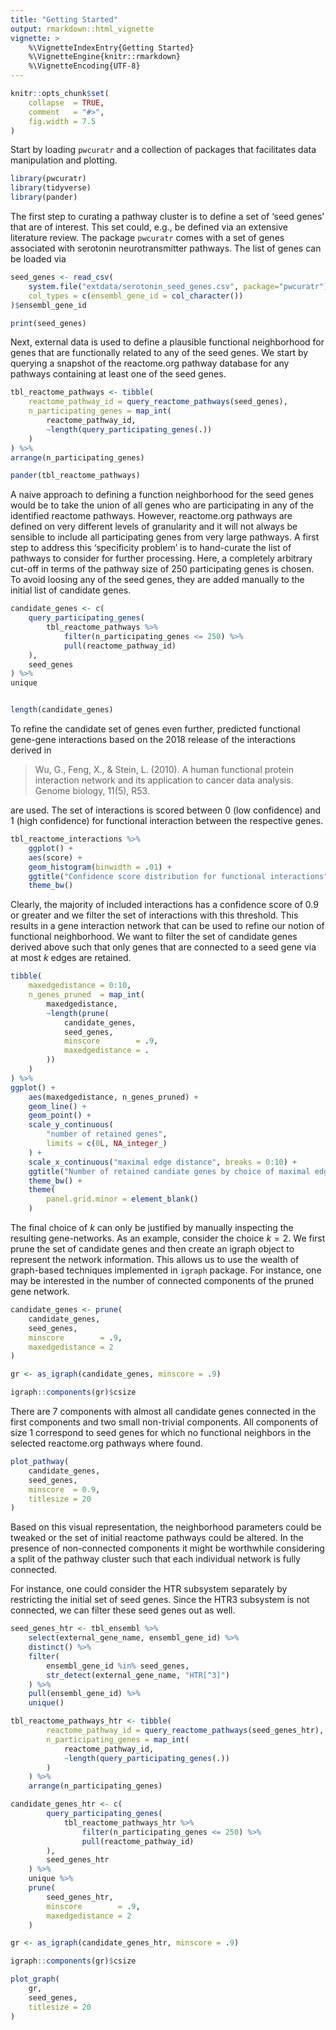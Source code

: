```yaml
---
title: "Getting Started"
output: rmarkdown::html_vignette
vignette: >
    %\VignetteIndexEntry{Getting Started}
    %\VignetteEngine{knitr::rmarkdown}
    %\VignetteEncoding{UTF-8}
---
```


```r
knitr::opts_chunk$set(
    collapse  = TRUE,
    comment   = "#>",
    fig.width = 7.5
)
```

Start by loading `pwcuratr` and a collection of packages that 
facilitates data manipulation and plotting.

```r
library(pwcuratr)
library(tidyverse)
library(pander)
```

The first step to curating a pathway cluster is to define a 
set of 'seed genes' that are of interest.
This set could, e.g., be defined via an extensive literature review.
The package `pwcuratr` comes with a set of genes associated with
serotonin neurotransmitter pathways.
The list of genes can be loaded via

```r
seed_genes <- read_csv(
    system.file("extdata/serotonin_seed_genes.csv", package="pwcuratr"),
    col_types = c(ensembl_gene_id = col_character())
)$ensembl_gene_id

print(seed_genes)
```

Next, external data is used to define a plausible functional
neighborhood for genes that are functionally related to 
any of the seed genes.
We start by querying a snapshot of the reactome.org pathway
database for any pathways containing at least one of the seed genes.

```r
tbl_reactome_pathways <- tibble(
    reactome_pathway_id = query_reactome_pathways(seed_genes),
    n_participating_genes = map_int(
        reactome_pathway_id,
        ~length(query_participating_genes(.))
    )
) %>% 
arrange(n_participating_genes)

pander(tbl_reactome_pathways)
```

A naive approach to defining a function neighborhood for the seed
genes would be to take the union of all genes who are participating
in any of the identified reactome pathways.
However, reactome.org pathways are defined on very different 
levels of granularity and it will not always be sensible to include
all participating genes from very large pathways.
A first step to address this 'specificity problem' is to hand-curate
the list of pathways to consider for further processing.
Here, a completely arbitrary cut-off in terms of the pathway 
size of 250 participating genes is chosen.
To avoid loosing any of the seed genes, they are added manually to
the initial list of candidate genes.

```r
candidate_genes <- c(
    query_participating_genes(
        tbl_reactome_pathways %>% 
            filter(n_participating_genes <= 250) %>% 
            pull(reactome_pathway_id)
    ),
    seed_genes
) %>% 
unique


length(candidate_genes)
```

To refine the candidate set of genes even further, 
predicted functional gene-gene interactions based on the 2018
release of the interactions derived in

> Wu, G., Feng, X., & Stein, L. (2010). A human functional protein interaction network and its application to cancer data analysis. Genome biology, 11(5), R53.

are used.
The set of interactions is scored between 0 (low confidence) and 1 
(high confidence) for functional interaction between the 
respective genes.
```r
tbl_reactome_interactions %>% 
    ggplot() + 
    aes(score) + 
    geom_histogram(binwidth = .01) +
    ggtitle("Confidence score distribution for functional interactions") +
    theme_bw()
```

Clearly, the majority of included interactions has a confidence
score of 0.9 or greater and we filter the set of interactions 
with this threshold.
This results in a gene interaction network that can be used to
refine our notion of functional neighborhood.
We want to filter the set of candidate genes derived above such 
that only genes that are connected to a seed gene via at most $k$
edges are retained.

```r
tibble(
    maxedgedistance = 0:10,
    n_genes_pruned  = map_int(
        maxedgedistance,
        ~length(prune(
            candidate_genes, 
            seed_genes, 
            minscore        = .9, 
            maxedgedistance = .
        ))
    )
) %>% 
ggplot() +
    aes(maxedgedistance, n_genes_pruned) +
    geom_line() + 
    geom_point() +
    scale_y_continuous(
        "number of retained genes",
        limits = c(0L, NA_integer_)
    ) + 
    scale_x_continuous("maximal edge distance", breaks = 0:10) +
    ggtitle("Number of retained candiate genes by choice of maximal edge-distance (k)") +
    theme_bw() + 
    theme(
        panel.grid.minor = element_blank()
    )
```

The final choice of $k$ can only be justified by manually inspecting 
the resulting gene-networks.
As an example, consider the choice $k=2$.
We first prune the set of candidate genes and then create an
igraph object to represent the network information.
This allows us to use the wealth of graph-based techniques
implemented in `igraph` package.
For instance, one may be interested in the number of connected 
components of the pruned gene network.

```r
candidate_genes <- prune(
    candidate_genes, 
    seed_genes, 
    minscore        = .9, 
    maxedgedistance = 2
) 

gr <- as_igraph(candidate_genes, minscore = .9)

igraph::components(gr)$csize
```

There are 7 components with almost all candidate genes connected in 
the first components and two small non-trivial components.
All components of size 1 correspond to seed genes for which no 
functional neighbors in the selected reactome.org pathways 
where found. 

```r
plot_pathway(
    candidate_genes, 
    seed_genes, 
    minscore  = 0.9, 
    titlesize = 20
)
```

Based on this visual representation, the neighborhood parameters could 
be tweaked or the set of initial reactome pathways could be altered.
In the presence of non-connected components it might be worthwhile 
considering a split of the pathway cluster such that each individual
network is fully connected.

For instance, one could consider the HTR subsystem separately by 
restricting the initial set of seed genes.
Since the HTR3 subsystem is not connected, we can filter these seed 
genes out as well.

```r
seed_genes_htr <- tbl_ensembl %>% 
    select(external_gene_name, ensembl_gene_id) %>% 
    distinct() %>% 
    filter(
        ensembl_gene_id %in% seed_genes, 
        str_detect(external_gene_name, "HTR[^3]")
    ) %>% 
    pull(ensembl_gene_id) %>% 
    unique()

tbl_reactome_pathways_htr <- tibble(
        reactome_pathway_id = query_reactome_pathways(seed_genes_htr),
        n_participating_genes = map_int(
            reactome_pathway_id,
            ~length(query_participating_genes(.))
        )
    ) %>% 
    arrange(n_participating_genes)

candidate_genes_htr <- c(
        query_participating_genes(
            tbl_reactome_pathways_htr %>% 
                filter(n_participating_genes <= 250) %>% 
                pull(reactome_pathway_id)
        ),
        seed_genes_htr
    ) %>% 
    unique %>% 
    prune(
        seed_genes_htr, 
        minscore        = .9, 
        maxedgedistance = 2
    ) 

gr <- as_igraph(candidate_genes_htr, minscore = .9)

igraph::components(gr)$csize
```

```r
plot_graph(
    gr, 
    seed_genes,
    titlesize = 20
)
```

